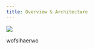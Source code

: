 ```yaml
---
title: Overview & Architecture
---
```




![](https://lh7-us.googleusercontent.com/18HApiH7ssNHSRvRH8mKtL3k0BG90TsvnHKCiwZykv7-_xAKwFUEVHLapKiTE7q-gwgtTCPmfproSa97pIXhUV72ReZnd6fMafVL5tInTK9_iPnWkU3xuO87qjJKO6Bwu_AdWf7AJO1P_BeHtT2_OQoOiQ=s2048)

wofsihaerwo